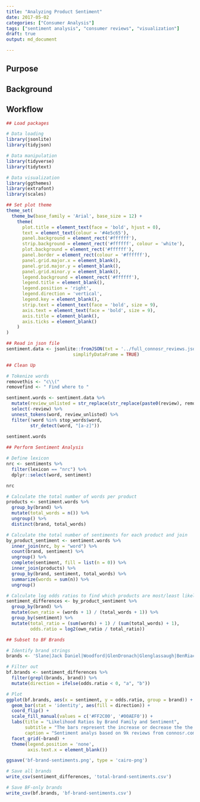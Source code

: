 ```yaml
---
title: "Analyzing Product Sentiment"
date: 2017-05-02
categories: ["Consumer Analysis"]
tags: ["sentiment analysis", "consumer reviews", "visualization"]
draft: true
output: md_document

---
```


## Purpose

<INSERT STUFF ABOUT PURPOSE>

## Background

<INSERT STUFF ABOUT BACKGROUND>

## Workflow

<INSERT STUFF ABOUT WORKFLOW>

```r

## Load packages

# Data loading
library(jsonlite)
library(tidyjson)

# Data manipulation
library(tidyverse)
library(tidytext)

# Data visualization
library(ggthemes)
library(extrafont)
library(scales)

## Set plot theme
theme_set(
  theme_bw(base_family = 'Arial', base_size = 12) +
    theme(
      plot.title = element_text(face = 'bold', hjust = 0),
      text = element_text(colour = '#4e5c65'),
      panel.background = element_rect('#ffffff'),
      strip.background = element_rect('#ffffff', colour = 'white'),
      plot.background = element_rect('#ffffff'),
      panel.border = element_rect(colour = '#ffffff'),
      panel.grid.major.x = element_blank(),
      panel.grid.major.y = element_blank(),
      panel.grid.minor.y = element_blank(),
      legend.background = element_rect('#ffffff'),
      legend.title = element_blank(),
      legend.position = 'right',
      legend.direction = 'vertical',
      legend.key = element_blank(),
      strip.text = element_text(face = 'bold', size = 9),
      axis.text = element_text(face = 'bold', size = 9),
      axis.title = element_blank(),
      axis.ticks = element_blank()
    )
)

```

```r

## Read in json file
sentiment.data <- jsonlite::fromJSON(txt = '../full_connosr_reviews.json', 
                         simplifyDataFrame = TRUE)

## Clean Up

# Tokenize words
removethis <- "c\\("
removefind <- " Find where to "

sentiment.words <- sentiment.data %>%
  mutate(review_unlisted = str_replace(str_replace(paste0(review), removethis, ""), removefind, "")) %>% 
  select(-review) %>%
  unnest_tokens(word, review_unlisted) %>%
  filter(!word %in% stop_words$word,
         str_detect(word, "[a-z]"))
  
sentiment.words

## Perform Sentiment Analysis

# Define lexicon
nrc <- sentiments %>%
  filter(lexicon == "nrc") %>%
  dplyr::select(word, sentiment)

nrc

# Calculate the total number of words per product
products <- sentiment.words %>%
  group_by(brand) %>%
  mutate(total_words = n()) %>%
  ungroup() %>%
  distinct(brand, total_words)

# Calculate the total number of sentiments for each product and join
by_product_sentiment <- sentiment.words %>%
  inner_join(nrc, by = "word") %>%
  count(brand, sentiment) %>%
  ungroup() %>%
  complete(sentiment, fill = list(n = 0)) %>%
  inner_join(products) %>%
  group_by(brand, sentiment, total_words) %>%
  summarize(words = sum(n)) %>%
  ungroup()

# Calculate log odds ratios to find which products are most/least likely to get each sentiment
sentiment_differences <- by_product_sentiment %>%
  group_by(brand) %>%
  mutate(own_ratio = (words + 1) / (total_words + 1)) %>% 
  group_by(sentiment) %>%
  mutate(total_ratio = (sum(words) + 1) / (sum(total_words) + 1),
         odds.ratio = log2(own_ratio / total_ratio))


```

```r

## Subset to BF Brands

# Identify brand strings
brands <- 'Slane|Jack Daniel|Woodford|GlenDronach|Glenglassaugh|BenRiach'

# Filter out
bf.brands <- sentiment_differences %>% 
  filter(grepl(brands, brand)) %>% 
  mutate(direction = ifelse(odds.ratio < 0, "a", "b"))

# Plot
ggplot(bf.brands, aes(x = sentiment, y = odds.ratio, group = brand)) + 
  geom_bar(stat = 'identity', aes(fill = direction)) +
  coord_flip() + 
  scale_fill_manual(values = c('#FF2C00', '#00AEF0')) +
  labs(title = "Likelihood Ratios by Brand Family and Sentiment",
       subtitle = "The bars represent the increase or decrease the the likelihood for reviews\nto portray each sentiment",
       caption = "Sentiment analys based on 9k reviews from connosr.com") + 
  facet_grid(~brand) + 
  theme(legend.position = 'none',
        axis.text.x = element_blank())

ggsave('bf-brand-sentiments.png', type = 'cairo-png')

```

```r

# Save all brands
write_csv(sentiment_differences, 'total-brand-sentiments.csv')

# Save BF-only brands
write_csv(bf.brands, 'bf-brand-sentiments.csv')

```

